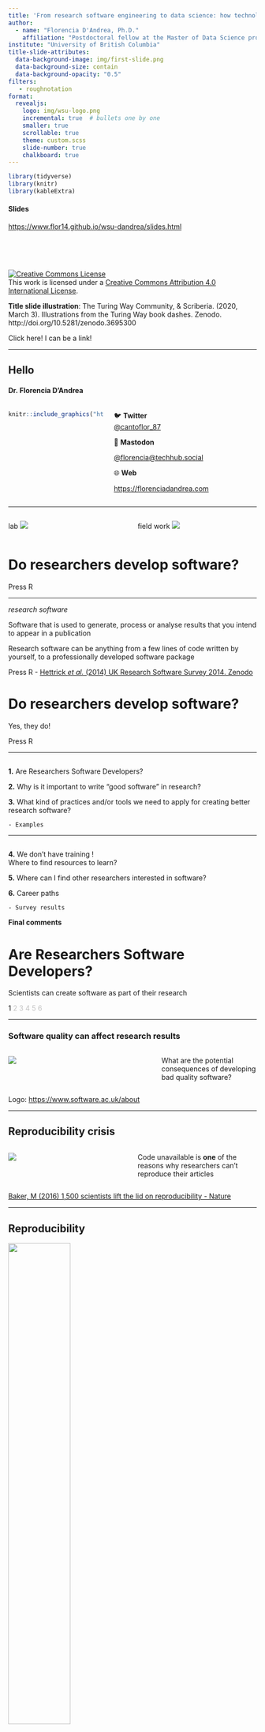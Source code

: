 ```yaml
---
title: 'From research software engineering to data science: how technology will impact the way we research'
author: 
  - name: "Florencia D'Andrea, Ph.D."
    affiliation: "Postdoctoral fellow at the Master of Data Science program"
institute: "University of British Columbia"
title-slide-attributes:
  data-background-image: img/first-slide.png
  data-background-size: contain
  data-background-opacity: "0.5"
filters:
   - roughnotation
format:
  revealjs:
    logo: img/wsu-logo.png
    incremental: true  # bullets one by one 
    smaller: true
    scrollable: true
    theme: custom.scss
    slide-number: true
    chalkboard: true
---
```


```r
library(tidyverse)
library(knitr)
library(kableExtra)
```



#### Slides
[https://www.flor14.github.io/wsu-dandrea/slides.html](https://flor14.github.io/wsu-dandrea/slides.html#/title-slide)
  
 
<br>  
<br>  

::: {.small-text}
<a rel="license" href="http://creativecommons.org/licenses/by/4.0/"><img alt="Creative Commons License" style="border-width:0" src="https://i.creativecommons.org/l/by/4.0/88x31.png" /></a><br />This work is licensed under a <a rel="license" href="http://creativecommons.org/licenses/by/4.0/">Creative Commons Attribution 4.0 International License</a>.

**Title slide illustration**: The Turing Way Community, & Scriberia. (2020, March 3). Illustrations from the Turing Way book dashes. Zenodo. http://doi.org/10.5281/zenodo.3695300
:::



:::footer
Click here! I can be a link!
:::


---

## Hello 
#### Dr. Florencia D'Andrea

:::: {.columns}

:::{.column width="40%" #vcenter}


```r
knitr::include_graphics("https://res.cloudinary.com/flor/image/upload/w_1000,ar_1:1,c_fill,g_auto,e_art:hokusai/v1683580772/IMG_20220607_130734112_mu4fpd.jpg")
```



:::

:::{.column width="60%" #vcenter}

🐦 **Twitter**   
[@cantoflor_87](http://twitter.com/cantoflor_87)<br>

📢 **Mastodon** 

[@florencia@techhub.social](https://techhub.social/@florencia)

🌐 **Web** 

[https://florenciadandrea.com](https://florenciadandrea.com)

:::

:::: 


---


:::: {.columns}
::: {.column width="50%" #vcenter}
lab
![](img/researchers1.png)
:::
::: {.column width="50%" #vcenter}
field work
![](img/researchers2.png)
:::
::::


# Do researchers develop [software]{.rn rn-type=circle rn-color=white}? {background-color="#E5E4E2"}


:::footer
Press R
:::

---

::: {.big-text}
*research software* 
:::
   

Software that is used to generate, process or analyse results that you intend to appear in a publication


Research software can be anything [from a few lines of code written by yourself, to a professionally developed software package]{.rn rn-type=highlight rn-multiline=true}



:::footer
Press R
 - [Hettrick *et al.* (2014) UK Research Software Survey 2014. Zenodo](https://doi.org/10.5281/zenodo.608046)
:::


# Do researchers develop [software]{.rn rn-type=circle rn-color=white}? {background-color="#E5E4E2"}
[Yes, they do!]{.rn rn-type=highlight rn-multiline=true}

:::footer
Press R
:::

---

## {background-image='img/back-question.png' background-size="1000px"}

::: {.fragment fragment-index=1}
**1.** Are Researchers Software Developers?  
:::

::: {.fragment fragment-index=2}  
**2.** Why is it important to write "good software" in research? 
:::

::: {.fragment fragment-index=3}  
**3.** What kind of practices and/or tools we need to apply for creating better research software?
  
    - Examples
:::


---

## {background-image='img/back-question.png' background-size="1000px"}

::: {.fragment fragment-index=1}  
**4.** We don't have training !  
Where to find resources to learn?  
:::

::: {.fragment fragment-index=2}
**5.** Where can I find other researchers interested in software?  
:::

::: {.fragment fragment-index=3}  
**6.** Career paths

    - Survey results
:::

::: {.fragment fragment-index=4}
**Final comments**
:::


# Are Researchers Software Developers? {background-color="#67032F"}
Scientists can create software as part of their research 
   
::: {.sectionhead}
1 [2 3 4 5 6]{style="opacity:0.25"}
:::




---

### Software quality can affect research results

:::: {.columns}

::: {.column width="60%" #vcenter}

![](img/bettersoftware.png)

:::

::: {.column width="40%" #vcenter}

What are the potential consequences of developing bad quality software?

:::

::::

:::footer
Logo: [https://www.software.ac.uk/about](https://www.software.ac.uk/about)
:::


---

## Reproducibility crisis

:::: {.columns}

::: {.column width="50%" #vcenter}

![](img/rep-crisis.png)

:::


::: {.column width="50%" #vcenter}

Code unavailable is **one** of the reasons why researchers can't reproduce their articles

:::
::::

:::footer
[Baker, M (2016) 1,500 scientists lift the lid on reproducibility - Nature](https://www.nature.com/articles/533452a)
:::


---

## Reproducibility

![](img/reproducible-matrix.jpg){width=50%}

::: footer
[Definitions - The Turing Way Handbook](https://the-turing-way.netlify.app/reproducible-research/overview/overview-definitions.html)
:::


---

 A result is reproducible when the *same* analysis steps performed on the *same* dataset consistently produces the *same* answer
 
![](img/reproducible-definition-grid.png){fig-align='center'}

::: footer
[The Turing Way project illustration by Scriberia. Used under a CC-BY 4.0 licence.](DOI: 10.5281/zenodo.3332807)
:::



---

### Reproducibility

:::: {.columns}
::: {.column width="60%" #vcenter}

![](img/research-group.png)

:::

::: {.column width="40%" #vcenter}

- **Empirical** 
- **Statistical** 
- [**Computational**]{.rn}


:::
::::



:::footer
Press R
 - [Victoria Stodden (2014) What scientific idea is ready for retirement? - www.edge.org]( https://www.edge.org/response-detail/25340)
:::

---

::: {.big-text-long}
*Computational reproducibility*
:::
  
    
      
When detailed information is provided about code, software, hardware and implementation details. 

![](img/computer.png){fig-align="center"}

:::footer
Victoria Stodden (2014) [What scientific idea is ready for retirement? - www.edge.org]( https://www.edge.org/response-detail/25340)
:::


# Why is it important to write "good software" in research? {background-color="#67032F"}
The more detailed information is provided about the software we create, the more likely it is to reproduce research results using it
 
   
::: {.sectionhead}
[1]{style="opacity:0.25"} 2 [3 4 5 6]{style="opacity:0.25"}
:::

---

## Example


:::: {.columns}
::: {.column width="40%" #vcenter}
**Situation 1**

Julia wants to share R code with her supervisor

:::

::: {.column width="60%" #vcenter}

![](img/researcher3.png)
:::
::::


---


#### Plot's code
Julia is running this code on her computer  ✅

```r
#| echo: true
#| code-fold: true
#| code-summary: "Show the code"

library(readr)
library(tidyr)
library(ggplot2)

coffee_data <- read_csv("data/coffee_data.csv")

coffee_data |> 
  pivot_longer(cols=aroma:moisture,
               names_to="caracteristicas_cafe",
               values_to="value") |> 
  ggplot(aes(value, total_cup_points)) +
  geom_smooth(method= "gam", span=0.3, color='purple') +
  facet_wrap(~caracteristicas_cafe, scale="free_y")
```


---

## But!
### Her supervisor gets an error ❌

```r
Error in pivot_longer(., 
cols = aroma:moisture,
names_to = "types_coffe",
: could not find function "pivot_longer"
```

🤔 **What could be going on?**

---

## New package version
Code that is running in your computer now [**may not work** anymore if you upgrade the packages!]{.rn rn-type=underline rn-color=orange}

* `tidyr` package version `0.8.3` does not include `pivot_longer()` 
* This functions was added in `tidyr` version `1.0.0`




:::footer
[`tidyr` package - releases](https://github.com/tidyverse/tidyr/releases?page=2)
:::

---



::: {.big-text}
*Computational environment*
:::


Characteristics of a 💻 that can affect the behavior of the work done on it, such as:

* your **operating system**

* what **software** do you have installed

* software **package versions** are installed

:::footer
[The Turing Way: A Handbook for Reproducible Data Science (2019)](https://the-turing-way.netlify.app/)
:::

---

## Computational environments

Important to capture them to avoid:

* [Problems when sharing your code]{.rn}

* That you code breaks with time

```r
knitr::include_graphics("img/ErrorManagement.jpg")
```

:::footer
Press R - [The Turing Way Community, & Scriberia. (2020)](http://doi.org/10.5281/zenodo.3695300)]
:::



---

## The sleight-of-hand trick that can simplify scientific computing

:::: {.columns}
::: {.column width="50%" #vcenter}
Computational environments and the tools to manage them can help researchers to deliver code that is reproducible, documented and shareable. 
:::
::: {.column width="50%"}
![](img/enviroment-nature.webp)
:::
::::

:::footer
[Perkel, J. (2023) The sleight-of-hand trick that can simplify scientific computing - Nature Article](https://www.nature.com/articles/d41586-023-01469-0)
:::

---

## Situation 1-bis

:::: {.columns}
::: {.column width="40%" #vcenter}


Julia wants to run the code 10 years later

:::

::: {.column width="60%" #vcenter}

![](img/researcher3.png)
:::
::::



---

## Challenge to scientists: does your ten-year-old code still run?

:::: {.columns}

::: {.column width="50%"}

![](img/failed-2.webp)

:::

::: {.column width="50%"}

'Missing documentation and obsolete environments force participants in the Ten Years Reproducibility Challenge to get creative.'

:::

::::

:::footer
[Perkel, J. (2020) Challenge to scientists: does your ten-year-old code still run? -  Nature Article](https://www.nature.com/articles/d41586-020-02462-7)
:::

---

## Computational environments

Important to capture them to avoid:

* Problems when sharing your code

* [That you code breaks with time]{.rn}

```r
knitr::include_graphics("img/ErrorManagement.jpg")
```

:::footer
Press R - [The Turing Way Community, & Scriberia. (2020)](http://doi.org/10.5281/zenodo.3695300)
:::


---

## How to avoid getting this error?

Minimum: Documentation


```r
sessionInfo()
```



---

## Tools for reproducibility

We can use different tools to ensure the reproducibility of a project such as:

![](img/rep-tools.png){fig-align='center'}




# Capturing the computational environment is needed to ensure code reproducibility {background-color="#E5E4E2"}

---

## Situation 2

:::: {.columns}
::: {.column width="60%" #vcenter}

Julia is writing code for an article. **What is the best way to share the code with other colleagues?**

:::

::: {.column width="40%" #vcenter}

![](img/researcher3.png)
:::
::::


---



:::: {.columns}
::: {.column width="50%" #vcenter}
**Git**
  
A version control system
![](img/git-logo.png){width=250}
:::
::: {.column width="50%" #vcenter}

**GitHub**
  
Repository hosting service
![](img/github-logo.png){width=300}
:::
::::

:::footer
[Git logo](https://git-scm.com/downloads/logos)
:::

---


```r
knitr::include_graphics("img/vc-final-comic.png")
```


::: footer

[“Piled Higher and Deeper” by Jorge Cham](http://www.phdcomics.com)

:::

---

## Why Git + GitHub is the best way to share code?

:::: {.columns}
::: {.column width="40%" #vcenter}
![](img/project-history.svg)
:::
::: {.column width="60%" #vcenter}
- It's possible to assign names to each **code version** and revisit specific points in its history. 

- Your code is **backed up online** on GitHub.

- It is easy to track the **authorship** of each change made 
:::
::::

:::footer
[Example repository](https://github.com/tidyverse/tidyr)
:::

---

## Why Git + GitHub is the best way to share code?

:::: {.columns}
::: {.column width="50%" #vcenter}
![](img/pullrequest.jpg)
:::
::: {.column width="50%" #vcenter}
- You can share your code as an **open source project**

- Foster **collaboration** 
  - pull requests
  - project boards
  - github issues


:::
::::


:::footer
[The Turing Way Community, & Scriberia. (2020)](http://doi.org/10.5281/zenodo.3695300) - [Example 2](https://github.com/flor14/wsu-dandrea/issues/1)
:::

---



![](img/openresearch.png){fig-align="center"}



::: footer
[How to Run Your Open Source Software Project - The Turing Way Handbook](https://the-turing-way.netlify.app/reproducible-research/open/open-source.html#how-to-run-your-open-source-software-project) - [The Turing Way Community, & Scriberia. (2020)](http://doi.org/10.5281/zenodo.3695300)
:::
---

#### Many research groups have their GitHub organizations online

![](img/github-lab.png)
:::footer
https://github.com/dib-lab
:::




# Git + GitHub provide much more than just version control. They can also be used to foster collaboration and publish code. {background-color="#E5E4E2"}


---

## Situation 3


:::: {.columns}
::: {.column width="60%" #vcenter}
Julia wants to publish her first article. **How can she do it in a reproducible way?**

:::
::: {.column width="40%" #vcenter}
![](img/researcher4.png)
:::
::::

---

## Research Compendia

:::: {.columns}

::: {.column width="50%" #vcenter}

1. **Organize files** according to a prevailing convention.

2. Provide **separation between data, methods and results** expressing the relationship between the three.

3. Specify the **environment** 


:::

::: {.column width="40%" #vcenter}

```r
knitr::include_graphics("img/ResearchCompendium.jpg")
```

:::
::::

:::footer
[`rrtools` package](https://github.com/benmarwick/rrtools) - [Research Compendia - The Turing Way: A Handbook for Reproducible Data Science (2019)](https://the-turing-way.netlify.app/reproducible-research/compendia.html?highlight=research%20compendium)
:::

---

## Documentation
Did you ever consider that your next scientific article **can have not only readers but also users**?


<br>
     

:::{.text-c}

[Readers]{.rn rn-type=crossed-off rn-color=purple}

[Users]{.rn rn-type=circle rn-color=green}

:::

:::footer
Press R
:::

# Project organization and documentation are also relevant to achieving computational reproducibility. {background-color="#E5E4E2"}

---

## Other practices 

- Testing
- Continuous integration / development (ci - cd)
- Package development
- Code review
- Basic computational practices
- Automation / use of pipelines



---

## High reproducibility doesn't mean that things couldn't fail 
#### What happens when the technology fails?


```r
knitr::include_graphics("img/links.png")
```

---

## Some factors affecting **Reproducibility**
- The tools that ensure the reproducibility (Docker, Conda) could change with time
- The software/hardware we use change with time




---

## Some factors affecting **Reproducibility**
#### How the tools that ensure the reproducibility (Docker, Conda) change with time

**Example 1** - [Inactive Image Retention Policy (Nov 1, 2020)](https://github.com/docker/roadmap/issues/152): DockerHub removing Docker images in free accounts after 6 months

![](img/broken.png)

---

## Some factors affecting **Reproducibility**
#### The software/hardware we use change with time

**Example 2** - Mac M1 - Apple silicon chip (hardware) (Oct 2021)
Docker issues 

![](img/blog-docker.png){fig.align:'center'}

:::footer
[Image extracted from: Docker: comstrek/air doesn’t supported linux/arm64 in golang with Macbook M1](https://kecci.medium.com/docker-comstrek-air-not-supported-linux-arm64-in-golang-with-macbook-m1-solved-f7997bd54ee)
:::

---

## Software mantainance

Should our code have **maintainers**?

```r
knitr::include_graphics("img/FixingLinks.jpg")
```

:::footer
[Maintainers and Reviewers on GitHub](https://the-turing-way.netlify.app/collaboration/maintain-review.html) - [The Turing Way Community, & Scriberia. (2020)](http://doi.org/10.5281/zenodo.3695300)
:::


# What kind of practices and/or tools we need to apply for creating better research software? {background-color="#67032F"}
- Capturing computational environments.
- Version controlling and publishing our code. 

::: {.sectionhead}
[1 2]{style="opacity:0.25"} 3 [4 5 6]{style="opacity:0.25"}
:::

# What kind of practices and/or tools we need to apply for creating better research software? {background-color="#67032F"}
- Document the code for your users.
- Software could need maintenance. 

::: {.sectionhead}
[1 2]{style="opacity:0.25"} 3 [4 5 6]{style="opacity:0.25"}
:::

---

### Ok, but I need a second career to learn all this!

![](https://media.giphy.com/media/26BGIqWh2R1fi6JDa/giphy.gif){fig-align="center"}

:::footer
[Wilson *et al.* (2017) Good enough practices in scientific computing. PLOS Computational Biology 13(6): e1005510](https://doi.org/10.1371/journal.pcbi.1005510)
:::

---

 "As researchers are under [immense pressure to maintain expertise in their research domains]{.rn rn-type=underline rn-color=orange}, they have little time to stay current with the latest software engineering practices (...) The lack of career incentives has occurred partially because the academic environment and culture have developed over hundreds of years, while [software has only recently become important, in some fields over the last 60+ years, but in many others, just in the last 20 or fewer years ]{.rn rn-type=highlight rn-multiline=true} (Foster, 2006)."

:::footer
Press R - [Carver *et al.* (2022) A survey of the state of the practice for research software in the United States](https://www.ncbi.nlm.nih.gov/pmc/articles/PMC9138129/)
:::


---


## There are many communities that can help to improve research software

- ReproHack
- The Turing Way
- `ROpenSci` / `pyOpenSci`
- The Carpentries

---

## 1. Reprohack 
#### Reproducibility hackathons

:::: {.columns}

:::{.column width="70%"}
**Authors**: Send their papers with *publicly available associated code and data*


**Participants**: Attempt to *reproduce published research* of their choice from a list of proposed papers


At the end, the participants give *feedback* to the authors 


:::

:::{.column width="30%"}
```r
knitr::include_graphics("img/reprohack.png")
```
:::
::::

:::footer
[Reprohack website](https://www.reprohack.org/)
:::

---

## 2. The Turing Way project

::::{.columns}

:::{.column width="60%" #vcenter}

The TWP involve and support a diverse community of contributors to make data science accessible, comprehensible and effective for everyone.

**Book**

[The Turing Way Handbook (2022)](https://the-turing-way.netlify.app/index.html)

:::

:::{.column width="40%" #vcenter}

![](img/road-to-reproducibility.svg)
:::
::::


---

## 3. ROpenSci / pyOpenSci

::::{.columns}

:::{.column width="70%"}
**Scientific package review process**
  
- [pyopensci webpage](https://www.pyopensci.org/about-peer-review/)
- [ropensci webpage](https://ropensci.org/software-review/)
  - [rOpenSci Packages: Development, Maintenance, and Peer Review](https://devguide.ropensci.org/preface.html)

:::

:::{.column width="30%"}

::: {layout-nrow=2}
![](img/ropensci.svg)
![](img/pyopensci.png)
:::
:::
::::


---


## Software Carpentry

::::{.columns}

:::{.column width="50%" #vcenter}

![](img/thecarpentries.png)
:::

:::{.column width="50%" #vcenter}

**Lessons and infrastructure to teach them**

[The Carpentry lessons](https://software-carpentry.org/) in Unix, python, R and more
:::

::::


::: footer
[The Carpentries](https://carpentries.org)
:::



#  We don't have training! Where to find resources to learn? {background-color="#67032F"}
There are many communities that can help researchers to learn how to improve their software
  
::: {.sectionhead}
[1 2 3]{style="opacity:0.25"} 4 [5 6]{style="opacity:0.25"}
:::

---

## Why is there no career for software developers in academia?

- In 2012, the Software Sustainability Institute (SSI) organized the [Collaborations Workshop](http://software.ac.uk/cw12) that addressed this question.

- Foundation of the UK RSE association, and later to the **Society of Research Software Engineering**

---



{{< tweet ResearchSoftEng 1506314767652163589 >}}

---

::: {.big-text}
*research software engineer*
:::

:::: {.columns}
::: {.column width="70%" #vcenter}
**What do RSEs do?**

Fundamentally, RSEs build software to support scientific research. [They generally don’t have research questions of their own]{.rn}. They develop the computer tools to help other people to do cool things.


:::
::: {.column width="30%" #vcenter}
![](img/code.webp)
:::
::::

:::footer
Press R - Image and text from [Woolston (2022) Why science needs more research software engineers - Nature career](https://www.nature.com/articles/d41586-022-01516-2)
:::


---


Research Software Engineers includes researchers who spend a significant amount of time programming, full-time software engineers writing code to solve research problems, and those somewhere in-between.


![](img/rse-us.png){fig-align="center"}

::: footer
Source: [Daniel Katz blogpost](https://danielskatzblog.wordpress.com/2019/07/12/super-rses-combining-research-and-service-in-three-dimensions-of-research-software-engineering/)
:::




---

## US Research Software Sustainability Institute


::::{.columns}

:::{.column width="50%" #vcenter}

US RSSI mission is to improve the recognition, development, and use , of software for a more sustainable research enterprise.

:::
:::{.column width="50%" #vcenter}
![](img/USRSE.png)
:::
::::

::: footer
[US Research Software Sustainability Institute](https://urssi.us/)
:::

---

### US Research software engineer association


::::{.columns}

:::{.column width="50%" #vcenter}
Community-driven effort that brings together people who write and contribute to research software within the US. 
:::

:::{.column width="50%"  #vcenter}
![](img/circular_rse_logo.png)
:::
::::

:::footer
[US RSE](https://us-rse.org/)
:::

---

### US Research software engineer association

::::{.columns}

:::{.column width="60%" #vcenter}
- **First US conference**. 
[US-RSE Conference 2023: Software Enabled Discovery and Beyond](https://us-rse.org/usrse23/). 
October 16-18th, 2023, Chicago, IL   
  
- **International RSE Conference**. 
[RSECon 23](https://rsecon23.society-rse.org/)
September 5-7th, 2023, UK 
:::

:::{.column width="40%"}
![](img/rse_us_logo.png)
:::
::::





#  Where can I find experts or other researchers interested in software?  {background-color="#67032F"}
- The RSE role has been created to recognize the effort of software developers in academia 
- The US-RSE association connects all the RSEs in the US

::: {.sectionhead}
[1 2 3 4]{style="opacity:0.25"} 5 [6]{style="opacity:0.25"}
:::



---

## RSE International Survey 2022


- Conducted by the UK Software Sustainability Institute **since 2016** 
- The survey covers all aspects of the practice of **research software engineering**.
- RSE survey 2022 -> **US: 161 participants**

:::footer

[RSE 2022 survey](https://softwaresaved.github.io/international-survey-2022/country/united-states/)

:::


---

##### What is the highest level of education you have attained? (one choice list)

![](img/level-ed.png){fig-align="center"}

:::footer

[RSE 2022 survey](https://softwaresaved.github.io/international-survey-2022/country/united-states/)

:::

---

##### How did you learn the skills you need to become an Research Software Engineer / Research Software Developer? (free text)

![](img/learning-skills.png){fig-align="center"}

:::footer

[RSE 2022 survey](https://softwaresaved.github.io/international-survey-2022/country/united-states/)

:::

---


{{< tweet IanCosden 1640791001487888391 >}}




---

#### In which discipline is your highest academic qualification? (one choice list)

![](img/field-ed.png){fig-align="center"}

:::footer

[RSE 2022 survey](https://softwaresaved.github.io/international-survey-2022/country/united-states/)

:::


---

#### What training programs are you involved with? (free text)

![](img/training.png){fig-align="center"}

:::footer

[RSE 2022 survey](https://softwaresaved.github.io/international-survey-2022/country/united-states/)

:::


---

### Do you cite the software you use?

::::{.columns}

:::{.column width="50%"}

Software in general has not been well-cited (...), in part because the scholarly culture has not treated software as something that should be cited, or in some cases, even mentioned.

:::

:::{.column width="50%"}

 ![](img/recognition.png)
:::
::::



:::footer
[Carver *et al.* (2022) A survey of the state of the practice for research software in the United States](https://www.ncbi.nlm.nih.gov/pmc/articles/PMC9138129/)
:::


---

![](img/acknowledge-authors.png){width=80% fig-align="center"}

:::footer
[The turing way](https://the-turing-way.netlify.app/communication/aa.html) / he Turing Way project illustration by Scriberia. Used under a CC-BY 4.0 licence. DOI: 10.5281/zenodo.3332807.
:::


---

#### In general, when your software contributes to a paper, are you acknowledged in that paper? (one choice)

![](img/aknowledgement_us.png){fig-align="center"}
  
::: footer

[RSE 2022 survey](https://softwaresaved.github.io/international-survey-2022/country/united-states/)

:::


---

## Publishing different article types

:::: {.columns}

:::{.column width="50%" #vcenter}

- Data Papers

- Methods Papers

- Micropublishing

- Software Papers

- Registered Reports

:::

:::{.column width="50%" #vcenter}

![](img/publishing-diff-articles.png)
:::
::::

:::footer
[The turing way](https://the-turing-way.netlify.app/communication/aa.html) / he Turing Way project illustration by Scriberia. Used under a CC-BY 4.0 licence. DOI: 10.5281/zenodo.3332807.
:::

---

## Journal of Open Source Software

:::: {.columns}
::: {.column width="50%" #vcenter}
![](img/joss.jpg)
:::
::: {.column width="50%" #vcenter}
The Journal of Open Source Software is a **developer friendly**, open access journal for research software packages.
:::
::::



:::footer
[The Journal of Open Source Software](https://joss.theoj.org/)
:::

---


![](img/rse-groups.png)

::: footer
[Katz, D. S. (2019). Research software development & management in universities: case studies from Manchester's RSDS group, Illinois' NCSA, and Notre Dame's CRC. In 2019 IEEE/ACM 14th International Workshop on Software Engineering for Science (SE4Science) (pp. 17-24). IEEE.](https://arxiv.org/abs/1903.00732)
:::



---

## Master of Data Science program - UBC

:::: {.columns}
::: {.column width="50%" #vcenter}
10 month program - final capstone project with industry partners
:::
::: {.column width="50%" #vcenter}

![](img/mds.png)
:::
::::




---


## Data Science


- Statistics
- Machine learning
- Programming
- Software development / reproducibility
- Data visualization
- Databases and cloud computing

:::footer

:::

---

{{< tweet UBCMDS 1585318820293804033 >}}

--- 


![](img/rse-skills.jpg)

:::footer
[The Alan Turing Institute -  Meet the team](https://www.turing.ac.uk/research/research-engineering/meet-the-team)
:::


# Career paths  {background-color="#67032F"}
- RSEs are mostly self-taugh
- Software is often under-cited or overlooked in academic publications

::: {.sectionhead}
[1 2 3 4 5]{style="opacity:0.25"} 6
:::

# Career paths  {background-color="#67032F"}
- Some universities have created RSE groups to support research in their institutions
- What new roles will appear in the future?

::: {.sectionhead}
[1 2 3 4 5]{style="opacity:0.25"} 6
:::

---

## Final comments {background-color= #DF928E}

- There as an increasing demand for coding skills in academia

- There are communities and associations that are trying to provide support to the ongoing demand

- "New" technical career paths emerged in relation to this need



---

![](img/thanks.png){width=50% fig-align="center"}

::: {.text-c}
Questions?
:::


